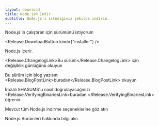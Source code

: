 ```yaml
---
layout: download
title: Node.js® İndir
subtitle: Node.js'i istediğiniz şekilde indirin.
---
```


<section>
Node.js'in <Release.BitnessDropdown /> çalıştıran <Release.OperatingSystemDropdown exclude={["LINUX", "AIX"]} /> için <Release.VersionDropdown /> sürümünü istiyorum

<Release.DownloadButton kind={"installer"} />
</section>

<section>
Node.js <Release.NpmLink /> içerir.

<Release.ChangelogLink>Bu sürüm</Release.ChangelogLink> için değişiklik
günlüğünü okuyun

Bu sürüm için blog yazısını <Release.BlogPostLink>buradan</Release.BlogPostLink> okuyun

İmzalı SHASUMS'u nasıl doğrulayacağınızı <Release.VerifyingBinariesLink>buradan </Release.VerifyingBinariesLink> öğrenin

Mevcut tüm Node.js <LinkWithArrow href="https://nodejs.org/dist/">indirme seçeneklerine </LinkWithArrow> göz atın

<LinkWithArrow href="about/previous-releases">Node.js Sürümleri</LinkWithArrow> hakkında bilgi alın
</section>
